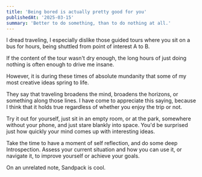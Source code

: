 ```yaml
---
title: 'Being bored is actually pretty good for you'
publishedAt: '2025-03-15'
summary: 'Better to do something, than to do nothing at all.'
---
```

I dread traveling, I especially dislike those guided tours where you sit on a bus for hours, being shuttled from point of interest A to B. 

If the content of the tour wasn't dry enough, the long hours of just doing nothing is often enough to drive me insane.

However, it is during these times of absolute mundanity that some of my most creative ideas spring to life.

They say that traveling broadens the mind, broadens the horizons, or something along those lines. 
I have come to appreciate this saying, because I think that it holds true regardless of whether you enjoy the trip or not.

Try it out for yourself, just sit in an empty room, or at the park, somewhere without your phone, and just stare blankly into space. You'd be surprised just how quickly your mind comes up with interesting ideas.

Take the time to have a moment of self reflection, and do some deep Introspection. Assess your current situation and how you can use it, or navigate it, to improve yourself or achieve your goals.

On an unrelated note, Sandpack is cool.
<Sandbox></Sandbox>